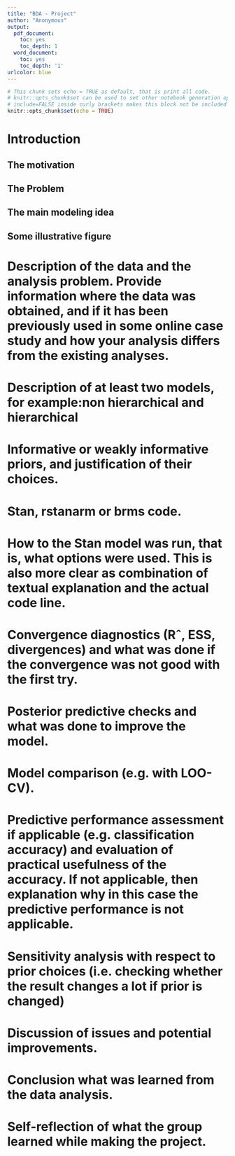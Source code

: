 ```yaml
---
title: "BDA - Project"
author: "Anonymous"
output:
  pdf_document:
    toc: yes
    toc_depth: 1
  word_document:
    toc: yes
    toc_depth: '1'
urlcolor: blue
---
```


```r
# This chunk sets echo = TRUE as default, that is print all code.
# knitr::opts_chunk$set can be used to set other notebook generation options, too.
# include=FALSE inside curly brackets makes this block not be included in the pdf.
knitr::opts_chunk$set(echo = TRUE)
```

# Introduction

## The motivation





## The Problem




## The main modeling idea 




##  Some illustrative figure



# Description of the data and the analysis problem. Provide information where the data was obtained, and if it has been previously used in some online case study and how your analysis differs from the existing analyses.


# Description of at least two models, for example:non hierarchical and hierarchical


# Informative or weakly informative priors, and justification of their choices.

# Stan, rstanarm or brms code.

# How to the Stan model was run, that is, what options were used. This is also more clear as combination of textual explanation and the actual code line.

# Convergence diagnostics (Rˆ, ESS, divergences) and what was done if the convergence was not good with the first try.


# Posterior predictive checks and what was done to improve the model.

# Model comparison (e.g. with LOO-CV).

# Predictive performance assessment if applicable (e.g. classification accuracy) and evaluation of practical usefulness of the accuracy. If not applicable, then explanation why in this case the predictive performance is not applicable.



# Sensitivity analysis with respect to prior choices (i.e. checking whether the result changes a lot if prior is changed)


# Discussion of issues and potential improvements.


# Conclusion what was learned from the data analysis.



# Self-reflection of what the group learned while making the project.

